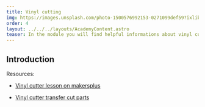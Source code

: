 ```yaml
---
title: Vinyl cutting
img: https://images.unsplash.com/photo-1500576992153-0271099def59?ixlib=rb-4.0.3&ixid=MnwxMjA3fDB8MHxwaG90by1wYWdlfHx8fGVufDB8fHx8&auto=format&fit=crop&w=2069&q=80
order: 4
layout: ../../../layouts/AcademyContent.astro
teaser: In the module you will find helpful informations about vinyl cutting.
---
```


## Introduction

Resources:  
- <a href="https://www.makersplus.eu/vinyl-cutter/" target="_blank" rel="noopener noreferrer">Vinyl cutter lesson on makersplus</a>

- <a href="http://fabacademy.org/2020/labs/techworks/students/aziz-wadi/assignments/week04/#cutting-on-the-vinyl-cutter" target="_blank" rel="noopener noreferrer">Vinyl cutter transfer cut parts</a>